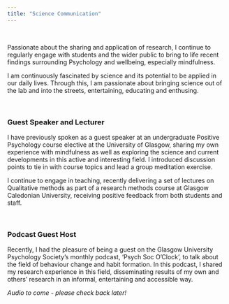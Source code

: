 ```yaml
---
title: "Science Communication"
---
```


<br>

Passionate about the sharing and application of research, I continue to regularly engage with students and the wider public to bring to life recent findings surrounding Psychology and wellbeing, especially mindfulness.

I am continuously fascinated by science and its potential to be applied in our daily lives. Through this, I am passionate about bringing science out of the lab and into the streets, entertaining, educating and enthusing.

<br>

### Guest Speaker and Lecturer
I have previously spoken as a guest speaker at an undergraduate Positive Psychology course elective at the University of Glasgow, sharing my own experience with mindfulness as well as exploring the science and current developments in this active and interesting field. I introduced discussion points to tie in with course topics and lead a group meditation exercise.

I continue to engage in teaching, recently delivering a set of lectures on Qualitative methods as part of a research methods course at Glasgow Caledonian University, receiving positive feedback from both students and staff.

<br>

### Podcast Guest Host

Recently, I had the pleasure of being a guest on the Glasgow University Psychology Society's monthly podcast, 'Psych Soc O'Clock', to talk about the field of behaviour change and habit formation.
In this podcast, I shared my research experience in this field, disseminating results of my own and others' research in an informal, entertaining and accessible way.


*Audio to come - please check back later!*

<br>

<br>

